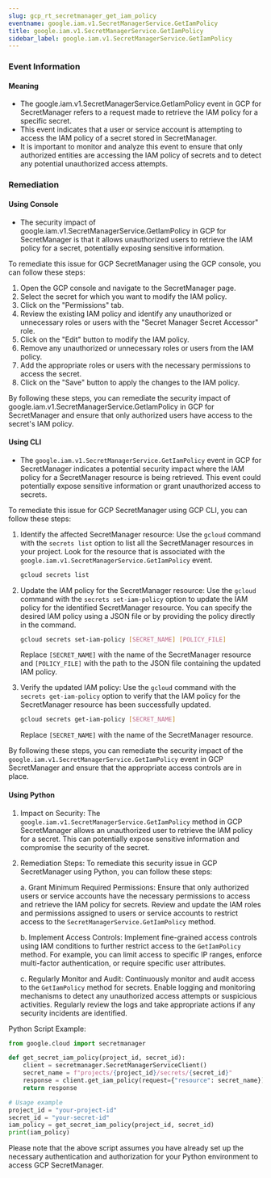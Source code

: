 ```yaml
--- 
slug: gcp_rt_secretmanager_get_iam_policy
eventname: google.iam.v1.SecretManagerService.GetIamPolicy
title: google.iam.v1.SecretManagerService.GetIamPolicy
sidebar_label: google.iam.v1.SecretManagerService.GetIamPolicy
---
```

                       
### Event Information

#### Meaning

- The google.iam.v1.SecretManagerService.GetIamPolicy event in GCP for SecretManager refers to a request made to retrieve the IAM policy for a specific secret.
- This event indicates that a user or service account is attempting to access the IAM policy of a secret stored in SecretManager.
- It is important to monitor and analyze this event to ensure that only authorized entities are accessing the IAM policy of secrets and to detect any potential unauthorized access attempts.

### Remediation

#### Using Console

- The security impact of google.iam.v1.SecretManagerService.GetIamPolicy in GCP for SecretManager is that it allows unauthorized users to retrieve the IAM policy for a secret, potentially exposing sensitive information.

To remediate this issue for GCP SecretManager using the GCP console, you can follow these steps:

1. Open the GCP console and navigate to the SecretManager page.
2. Select the secret for which you want to modify the IAM policy.
3. Click on the "Permissions" tab.
4. Review the existing IAM policy and identify any unauthorized or unnecessary roles or users with the "Secret Manager Secret Accessor" role.
5. Click on the "Edit" button to modify the IAM policy.
6. Remove any unauthorized or unnecessary roles or users from the IAM policy.
7. Add the appropriate roles or users with the necessary permissions to access the secret.
8. Click on the "Save" button to apply the changes to the IAM policy.

By following these steps, you can remediate the security impact of google.iam.v1.SecretManagerService.GetIamPolicy in GCP for SecretManager and ensure that only authorized users have access to the secret's IAM policy.

#### Using CLI

- The `google.iam.v1.SecretManagerService.GetIamPolicy` event in GCP for SecretManager indicates a potential security impact where the IAM policy for a SecretManager resource is being retrieved. This event could potentially expose sensitive information or grant unauthorized access to secrets.

To remediate this issue for GCP SecretManager using GCP CLI, you can follow these steps:

1. Identify the affected SecretManager resource: Use the `gcloud` command with the `secrets list` option to list all the SecretManager resources in your project. Look for the resource that is associated with the `google.iam.v1.SecretManagerService.GetIamPolicy` event.

   ```bash
   gcloud secrets list
   ```

2. Update the IAM policy for the SecretManager resource: Use the `gcloud` command with the `secrets set-iam-policy` option to update the IAM policy for the identified SecretManager resource. You can specify the desired IAM policy using a JSON file or by providing the policy directly in the command.

   ```bash
   gcloud secrets set-iam-policy [SECRET_NAME] [POLICY_FILE]
   ```

   Replace `[SECRET_NAME]` with the name of the SecretManager resource and `[POLICY_FILE]` with the path to the JSON file containing the updated IAM policy.

3. Verify the updated IAM policy: Use the `gcloud` command with the `secrets get-iam-policy` option to verify that the IAM policy for the SecretManager resource has been successfully updated.

   ```bash
   gcloud secrets get-iam-policy [SECRET_NAME]
   ```

   Replace `[SECRET_NAME]` with the name of the SecretManager resource.

By following these steps, you can remediate the security impact of the `google.iam.v1.SecretManagerService.GetIamPolicy` event in GCP SecretManager and ensure that the appropriate access controls are in place.

#### Using Python

1. Impact on Security: The `google.iam.v1.SecretManagerService.GetIamPolicy` method in GCP SecretManager allows an unauthorized user to retrieve the IAM policy for a secret. This can potentially expose sensitive information and compromise the security of the secret.

2. Remediation Steps: To remediate this security issue in GCP SecretManager using Python, you can follow these steps:

   a. Grant Minimum Required Permissions: Ensure that only authorized users or service accounts have the necessary permissions to access and retrieve the IAM policy for secrets. Review and update the IAM roles and permissions assigned to users or service accounts to restrict access to the `SecretManagerService.GetIamPolicy` method.

   b. Implement Access Controls: Implement fine-grained access controls using IAM conditions to further restrict access to the `GetIamPolicy` method. For example, you can limit access to specific IP ranges, enforce multi-factor authentication, or require specific user attributes.

   c. Regularly Monitor and Audit: Continuously monitor and audit access to the `GetIamPolicy` method for secrets. Enable logging and monitoring mechanisms to detect any unauthorized access attempts or suspicious activities. Regularly review the logs and take appropriate actions if any security incidents are identified.

Python Script Example:
```python
from google.cloud import secretmanager

def get_secret_iam_policy(project_id, secret_id):
    client = secretmanager.SecretManagerServiceClient()
    secret_name = f"projects/{project_id}/secrets/{secret_id}"
    response = client.get_iam_policy(request={"resource": secret_name})
    return response

# Usage example
project_id = "your-project-id"
secret_id = "your-secret-id"
iam_policy = get_secret_iam_policy(project_id, secret_id)
print(iam_policy)
```
Please note that the above script assumes you have already set up the necessary authentication and authorization for your Python environment to access GCP SecretManager.


 